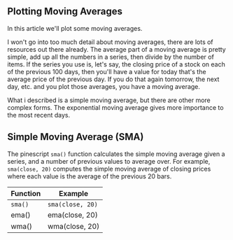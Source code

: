 
<Article>

# Plotting Moving Averages

In this article we'll plot some moving averages.

I won't go into too much detail about moving averages, there are lots of resources out there already.
The average part of a moving average is pretty simple, add up all the numbers in a series, then divide by the number of items.
If the series you use is, let's say, the closing price of a stock on each of the previous 100 days, then you'll have a value for today 
that's the average price of the previous day. If you do that again tomorrow, the next day, etc. and you plot those averages, you have
a moving average.

What i described is a simple moving average, but there are other more complex forms. The exponential moving average gives more importance
to the most recent days.

## Simple Moving Average (SMA)

The pinescript ```sma()``` function calculates the simple moving average given a series, and a number of previous values to average over.
For example, ```sma(close, 20)``` computes the simple moving average of closing prices where each value is the average of the previous 
20 bars.

|   Function    |   Example             |
|---------------|-----------------------|
|   ```sma()``` | ```sma(close, 20)```  |
|   ema()       |   ema(close, 20)  |
|   wma()       |   wma(close, 20)  |

</Article>